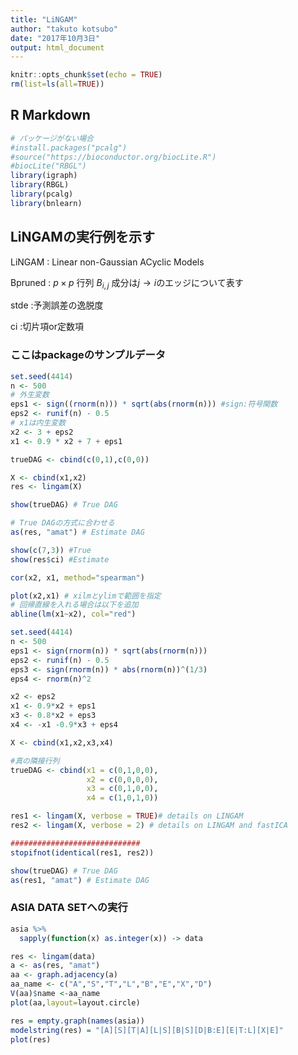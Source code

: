 ```yaml
---
title: "LiNGAM"
author: "takuto kotsubo"
date: "2017年10月3日"
output: html_document
---
```


```r
knitr::opts_chunk$set(echo = TRUE)
rm(list=ls(all=TRUE))
```

## R Markdown

```r
# パッケージがない場合
#install.packages("pcalg")
#source("https://bioconductor.org/biocLite.R")
#biocLite("RBGL")
library(igraph)
library(RBGL)
library(pcalg)
library(bnlearn)
```

## LiNGAMの実行例を示す

LiNGAM : Linear non-Gaussian ACyclic Models

Bpruned : $p \times p$ 行列 $B_{i,j}$ 成分は$j \rightarrow i$のエッジについて表す

stde :予測誤差の逸脱度

ci   :切片項or定数項

### ここはpackageのサンプルデータ

```r
set.seed(4414)
n <- 500
# 外生変数
eps1 <- sign((rnorm(n))) * sqrt(abs(rnorm(n))) #sign:符号関数
eps2 <- runif(n) - 0.5
# x1は内生変数
x2 <- 3 + eps2
x1 <- 0.9 * x2 + 7 + eps1

trueDAG <- cbind(c(0,1),c(0,0))

X <- cbind(x1,x2) 
res <- lingam(X)

show(trueDAG) # True DAG　

# True DAGの方式に合わせる
as(res, "amat") # Estimate DAG

show(c(7,3)) #True 
show(res$ci) #Estimate
```


```r
cor(x2, x1, method="spearman") 

plot(x2,x1) # xilmとylimで範囲を指定
# 回帰直線を入れる場合は以下を追加
abline(lm(x1~x2), col="red")
```

```r
set.seed(4414)
n <- 500 
eps1 <- sign(rnorm(n)) * sqrt(abs(rnorm(n))) 
eps2 <- runif(n) - 0.5 
eps3 <- sign(rnorm(n)) * abs(rnorm(n))^(1/3) 
eps4 <- rnorm(n)^2

x2 <- eps2 
x1 <- 0.9*x2 + eps1 
x3 <- 0.8*x2 + eps3 
x4 <- -x1 -0.9*x3 + eps4

X <- cbind(x1,x2,x3,x4)

#真の隣接行列
trueDAG <- cbind(x1 = c(0,1,0,0), 
                 x2 = c(0,0,0,0), 
                 x3 = c(0,1,0,0), 
                 x4 = c(1,0,1,0))

res1 <- lingam(X, verbose = TRUE)# details on LINGAM 
res2 <- lingam(X, verbose = 2) # details on LINGAM and fastICA 

#############################
stopifnot(identical(res1, res2)) 

show(trueDAG) # True DAG
as(res1, "amat") # Estimate DAG
```

### ASIA DATA SETへの実行

```r
asia %>% 
  sapply(function(x) as.integer(x)) -> data
```

```r
res <- lingam(data)
a <- as(res, "amat")
aa <- graph.adjacency(a)
aa_name <- c("A","S","T","L","B","E","X","D")
V(aa)$name <-aa_name
plot(aa,layout=layout.circle)
```

```r
res = empty.graph(names(asia))
modelstring(res) = "[A][S][T|A][L|S][B|S][D|B:E][E|T:L][X|E]"
plot(res)
```

